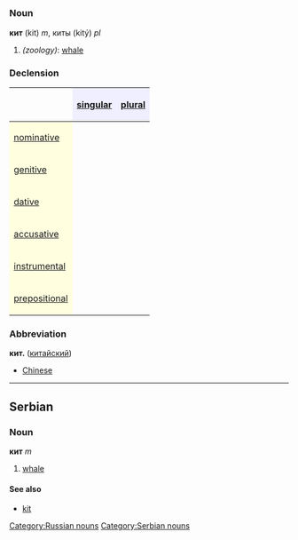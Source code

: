 =={{ru}}==
[[Category:Russian nouns]]
===Noun===
'''кит''' (kit) ''m'', киты (kitý) ''pl''

#''(zoology)'': [[whale]]

===Declension===
{| border="1" cellpadding="4" cellspacing="0"
!
! style="background-color: #EFEFFF" align="center"|[[singular]]
! style="background-color: #EFEFFF" align="center"|[[plural]]
|-
! style="background-color: #FFFFE0" align="left"|[[nominative case|nominative]]
| align="center"|{{Unicode|кит}}
| align="center"|{{Unicode|киты́}}
|-
! style="background-color: #FFFFE0" align="left"|[[genitive case|genitive]]
| align="center"|{{Unicode|кита́}}
| align="center"|{{Unicode|кито́в}}
|-
! style="background-color: #FFFFE0" align="left"|[[dative case|dative]]
| align="center"|{{Unicode|киту́}}
| align="center"|{{Unicode|кита́м}}
|-
! style="background-color: #FFFFE0" align="left"|[[accusative case|accusative]]
| align="center"|{{Unicode|кита́}}
| align="center"|{{Unicode|кито́в}}
|-
! style="background-color: #FFFFE0" align="left"|[[instrumental case|instrumental]]
| align="center"|{{Unicode|кито́м}}
| align="center"|{{Unicode|кита́ми}}
|-
! style="background-color: #FFFFE0" align="left"|[[prepositional case|prepositional]]
| align="center"|{{Unicode|о ките́}}
| align="center"|{{Unicode|о кита́х}}
|}


===Abbreviation===
'''кит.''' ([[китайский]])

*[[Chinese]]


----

==Serbian==
===Noun===
'''кит''' ''m''
#[[whale]]
====See also====
*[[kit]]
[[Category:Serbian nouns]]